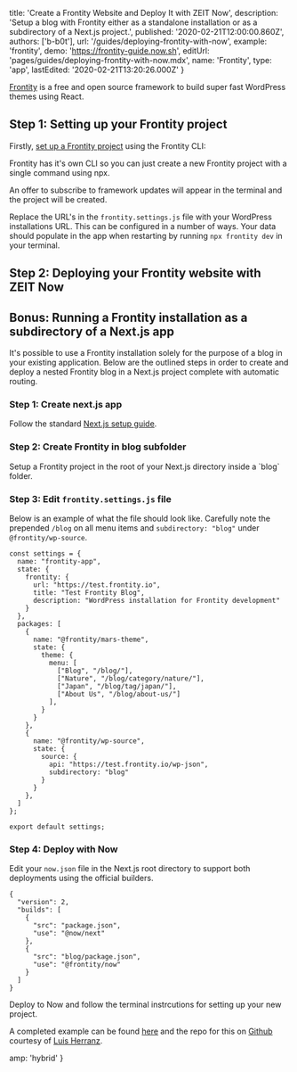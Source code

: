 
  title: 'Create a Frontity Website and Deploy It with ZEIT Now',
  description:
    'Setup a blog with Frontity either as a standalone installation or as a subdirectory of a Next.js project.',
  published: '2020-02-21T12:00:00.860Z',
  authors: ['b-b0t'],
  url: '/guides/deploying-frontity-with-now',
  example: 'frontity',
  demo: 'https://frontity-guide.now.sh',
  editUrl: 'pages/guides/deploying-frontity-with-now.mdx',
  name: 'Frontity',
  type: 'app',
  lastEdited: '2020-02-21T13:20:26.000Z'
}

[Frontity](https://frontity.org/) is a free and open source framework to build super fast WordPress themes using React.

## Step 1: Setting up your Frontity project

Firstly, [set up a Frontity project](https://docs.frontity.org/getting-started/quick-start-guide) using the Frontity CLI:

<Snippet dark text="npx frontity create my-app && cd my-app" />
<Caption>Frontity has it's own CLI so you can just create a new Frontity project with a single command using <Link href="https://www.npmjs.com/package/npx">npx</Link>.</Caption>

An offer to subscribe to framework updates will appear in the terminal and the project will be created.

Replace the URL's in the `frontity.settings.js` file with your WordPress installations URL. This can be configured in a number of ways. Your data should populate in the app when restarting by running `npx frontity dev` in your terminal.

## Step 2: Deploying your Frontity website with ZEIT Now

<DeploySection meta={meta} />

## Bonus: Running a Frontity installation as a subdirectory of a Next.js app

It's possible to use a Frontity installation solely for the purpose of a blog in your existing application. Below are the outlined steps in order to create and deploy a nested Frontity blog in a Next.js project complete with automatic routing.

### Step 1: Create next.js app

Follow the standard [Next.js setup guide](https://nextjs.org/learn/basics/getting-started/setup).

### Step 2: Create Frontity in blog subfolder

<Snippet dark text="npx frontity create blog && cd blog" />
<Caption>Setup a Frontity project in the root of your Next.js directory inside a `blog` folder.</Caption>

### Step 3: Edit `frontity.settings.js` file

Below is an example of what the file should look like.
Carefully note the prepended `/blog` on all menu items and `subdirectory: "blog"` under `@frontity/wp-source`.

```
const settings = {
  name: "frontity-app",
  state: {
    frontity: {
      url: "https://test.frontity.io",
      title: "Test Frontity Blog",
      description: "WordPress installation for Frontity development"
    }
  },
  packages: [
    {
      name: "@frontity/mars-theme",
      state: {
        theme: {
          menu: [
            ["Blog", "/blog/"],
            ["Nature", "/blog/category/nature/"],
            ["Japan", "/blog/tag/japan/"],
            ["About Us", "/blog/about-us/"]
          ],
        }
      }
    },
    {
      name: "@frontity/wp-source",
      state: {
        source: {
          api: "https://test.frontity.io/wp-json",
          subdirectory: "blog"
        }
      }
    },
  ]
};

export default settings;
```

### Step 4: Deploy with Now

Edit your `now.json` file in the Next.js root directory to support both deployments using the official builders.

```
{
  "version": 2,
  "builds": [
    {
      "src": "package.json",
      "use": "@now/next"
    },
    {
      "src": "blog/package.json",
      "use": "@frontity/now"
    }
  ]
}
```

<Snippet dark text="now" />
<Caption>Deploy to Now and follow the terminal instrcutions for setting up your new project.</Caption>

A completed example can be found [here](https://next-and-frontity.luisherranz.now.sh/) and the repo for this on [Github](https://github.com/luisherranz/next-and-frontity) courtesy of [Luis Herranz](https://twitter.com/luisherranz).


  amp: 'hybrid'
}
